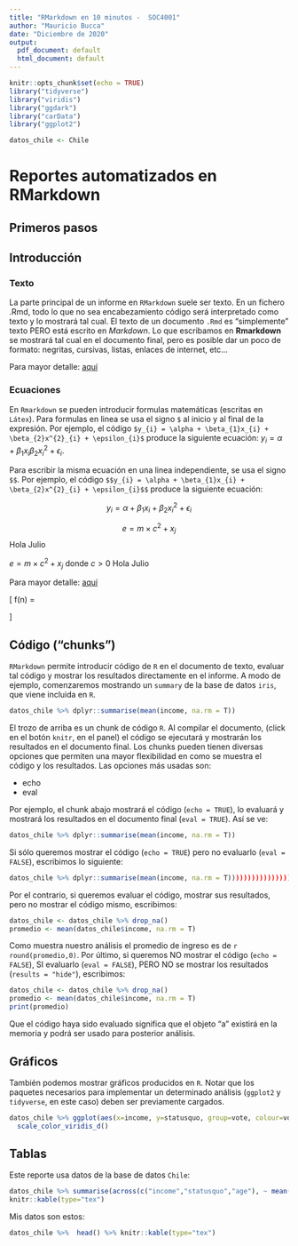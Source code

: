 ```yaml
---
title: "RMarkdown en 10 minutos -  SOC4001"
author: "Mauricio Bucca"
date: "Diciembre de 2020"
output:
  pdf_document: default
  html_document: default
---
```


```r
knitr::opts_chunk$set(echo = TRUE)
library("tidyverse")
library("viridis")
library("ggdark")
library("carData")
library("ggplot2")

datos_chile <- Chile
```

#  Reportes automatizados en RMarkdown

## Primeros pasos 


## Introducción

### Texto

La parte principal de un informe en `RMarkdown` suele ser texto. En un fichero .Rmd, todo lo que no sea encabezamiento código será interpretado como texto y lo mostrará tal cual. El texto de un documento `.Rmd` es “simplemente” texto PERO está escrito en *Markdown*. Lo que escribamos en **Rmarkdown** se mostrará tal cual en el documento final, pero es posible dar un poco de formato: negritas, cursivas, listas, enlaces de internet, etc…

Para mayor detalle: [aquí](https://www.markdownguide.org/cheat-sheet/)

### Ecuaciones 

En `Rmarkdown` se pueden introducir formulas matemáticas (escritas en `Látex`). Para formulas en linea se usa el signo `$` al inicio y al final de la expresión. Por ejemplo, el código `$y_{i} = \alpha + \beta_{1}x_{i} + \beta_{2}x^{2}_{i} + \epsilon_{i}$` produce la siguiente ecuación: $y_{i} = \alpha + \beta_{1}x_{i} \beta_{2}x^{2}_{i} + \epsilon_{i}$.

Para escribir la misma ecuación en una linea independiente, se usa el signo `$$`. Por ejemplo, el código `$$y_{i} = \alpha + \beta_{1}x_{i} + \beta_{2}x^{2}_{i} + \epsilon_{i}$$` produce la siguiente ecuación: 

$$y_{i} = \alpha + \beta_{1}x_{i} + \beta_{2}x^{2}_{i} + \epsilon_{i}$$

$$e = m \times c^2 + x_{j}$$ Hola Julio

$e = m \times c^2 + x_{j} \text{ donde } c > 0$ Hola Julio

Para mayor detalle: [aquí](https://en.wikibooks.org/wiki/LaTeX/Mathematics)

\[ f(n) =
  \begin{cases}
    n/2       & \quad \text{if } n \text{ is even}\\
    -(n+1)/2  & \quad \text{if } n \text{ is odd}
  \end{cases}
\]



## Código ("chunks")

`RMarkdown` permite introducir código de `R` en el documento de texto, evaluar tal código y mostrar los resultados directamente en el informe. A modo de ejemplo, comenzaremos mostrando un `summary` de la base de datos `iris`, que viene incluida en `R`.


```r
datos_chile %>% dplyr::summarise(mean(income, na.rm = T))
```


El trozo de arriba es un chunk de código `R`. Al compilar el documento, (click en el botón `knitr`, en el panel)  el código se ejecutará y mostrarán los resultados en el documento final. Los chunks pueden tienen diversas opciones que permiten una mayor flexibilidad en como se muestra el código y los resultados. Las opciones más usadas son:

- echo
- eval

Por ejemplo, el chunk abajo mostrará el código (`echo = TRUE`), lo evaluará y mostrará los resultados en el documento final (`eval = TRUE`). Así se ve:

```r
datos_chile %>% dplyr::summarise(mean(income, na.rm = T))
```

Si sólo queremos mostrar el código (`echo = TRUE`) pero no evaluarlo (`eval = FALSE`), escribimos lo siguiente:

```r
datos_chile %>% dplyr::summarise(mean(income, na.rm = T))))))))))))))))))))))))))) 
```

Por el contrario, si queremos evaluar el código, mostrar sus resultados, pero no mostrar el código mismo, escribimos:

```r
datos_chile <- datos_chile %>% drop_na()
promedio <- mean(datos_chile$income, na.rm = T)
```

Como muestra nuestro análisis el promedio de ingreso es de `r round(promedio,0)`. Por último, si queremos NO mostrar el código (`echo = FALSE`), SI evaluarlo (`eval = FALSE`), PERO NO se mostrar los resultados  (`results = "hide"`), escribimos:

```r
datos_chile <- datos_chile %>% drop_na()
promedio <- mean(datos_chile$income, na.rm = T)
print(promedio)
```

Que el código haya sido evaluado significa que el objeto "a" existirá en la memoria y podrá ser usado para posterior análisis.


## Gráficos

También podemos mostrar gráficos producidos en `R`. Notar que los paquetes necesarios para implementar un determinado análisis (`ggplot2` y `tidyverse`, en este caso) deben ser previamente cargados.

```r
datos_chile %>% ggplot(aes(x=income, y=statusquo, group=vote, colour=vote)) + geom_smooth() +
  scale_color_viridis_d()
```


## Tablas 

Este reporte usa datos de la base de datos `Chile`:

```r
datos_chile %>% summarise(across(c("income","statusquo","age"), ~ mean(.x, na.rm=T))) %>% pivot_longer(everything()) %>%
knitr::kable(type="tex")
```

Mis datos son estos:

```r
datos_chile %>%  head() %>% knitr::kable(type="tex")
```
